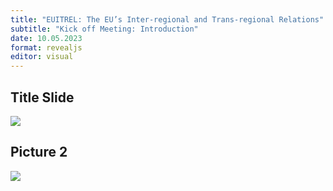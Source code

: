 ```yaml
---
title: "EUITREL: The EU’s Inter-regional and Trans-regional Relations"
subtitle: "Kick off Meeting: Introduction"
date: 10.05.2023
format: revealjs
editor: visual
---
```


## Title Slide

![](/lecture/images/2023-2024%20Autumn/Hakan%20Mehmetcik%202023%20Autumn%201/HM%201.png)

## Picture 2

![](/lecture/images/2023-2024%20Autumn/Hakan%20Mehmetcik%202023%20Autumn%201/WhatsApp%20Image%202023-12-10%20at%2012.48.57%20AM%20(1).jpeg)
